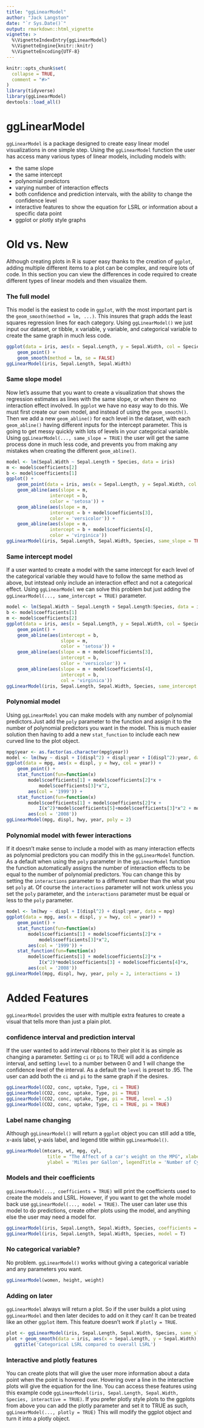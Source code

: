 ```yaml
---
title: "ggLinearModel"
author: "Jack Langston"
date: "`r Sys.Date()`"
output: rmarkdown::html_vignette
vignette: >
  %\VignetteIndexEntry{ggLinearModel}
  %\VignetteEngine{knitr::knitr}
  %\VignetteEncoding{UTF-8}
---
```


```r
knitr::opts_chunk$set(
  collapse = TRUE,
  comment = "#>"
)
library(tidyverse)
library(ggLinearModel)
devtools::load_all()
```

# ggLinearModel

`ggLinearModel` is a package designed to create easy linear model visualizations in one simple step. Using the `ggLinearModel` function the user has access many various types of linear models, including models with:

- the same slope
- the same intercept
- polynomial predictors
- varying number of interaction effects
- both confidence and prediction intervals, with the ability to change the confidence level
- interactive features to show the equation for LSRL or information about a specific data point
- ggplot or plotly style graphs

# Old vs. New
Although creating plots in R is super easy thanks to the creation of `ggplot`, adding multiple different items to a plot can be complex, and require lots of code. In this section you can view the differences in code required to create different types of linear models and then visualize them.

### The full model
This model is the easiest to code in `ggplot`, with the most important part is the `geom_smooth(method = lm, ...)`. This insures that graph adds the least squares regression lines for each category.
Using `ggLinearModel()` we just input our dataset, or tibble, x variable, y variable, and categorical variable to create the same graph in much less code.
```r
ggplot(data = iris, aes(x = Sepal.Length, y = Sepal.Width, col = Species)) + 
    geom_point() +
    geom_smooth(method = lm, se = FALSE)
ggLinearModel(iris, Sepal.Length, Sepal.Width)
```

### Same slope model
Now let's assume that you want to create a visualization that shows the regression estimates as lines with the same slope, or when there no interaction effect involved. In `ggplot` we have no easy way to do this. We must first create our own model, and instead of using the `geom_smooth()`. Then we add a new `geom_abline()` for each level in the dataset, with each `geom_abline()` having different inputs for the intercept parameter. This is going to get messy quickly with lots of levels in your categorical variable. Using `ggLinearModel(..., same_slope = TRUE)` the user will get the same process done in much less code, and prevents you from making any mistakes when creating the different `geom_abline()`.
```r
model <- lm(Sepal.Width ~ Sepal.Length + Species, data = iris)
m <- model$coefficients[2]
b <- model$coefficients[1]
ggplot() + 
    geom_point(data = iris, aes(x = Sepal.Length, y = Sepal.Width, col = Species)) +
    geom_abline(aes(slope = m,
                intercept = b, 
                color = 'setosa')) +
    geom_abline(aes(slope = m, 
                intercept = b + model$coefficients[3], 
                color = 'versicolor')) +
    geom_abline(aes(slope = m, 
                intercept = b + model$coefficients[4], 
                color = 'virginica'))
ggLinearModel(iris, Sepal.Length, Sepal.Width, Species, same_slope = TRUE)
```

### Same intercept model
If a user wanted to create a model with the same intercept for each level of the categorical variable they would have to follow the same method as above, but intstead only include an interaction effect and not a categorical effect. Using `ggLinearModel` we can solve this problem but just adding the `ggLinearModel(..., same_intercept = TRUE)` parameter.
```r
model <- lm(Sepal.Width ~ Sepal.Length + Sepal.Length:Species, data = iris)
b <- model$coefficients[1]
m <- model$coefficients[2]
ggplot(data = iris, aes(x = Sepal.Length, y = Sepal.Width, col = Species)) + 
    geom_point() +
    geom_abline(aes(intercept = b,
                    slope = m,
                    color = 'setosa')) +
    geom_abline(aes(slope = m + model$coefficients[3], 
                    intercept = b,
                    color = 'versicolor')) +
    geom_abline(aes(slope = m + model$coefficients[4], 
                    intercept = b,
                    col = 'virginica'))
ggLinearModel(iris, Sepal.Length, Sepal.Width, Species, same_intercept = TRUE)
```

### Polynomial model
Using `ggLinearModel` you can make models with any number of polynomial predictors.Just add the `poly` parameter to the function and assign it to the number of polynomial predictors you want in the model. This is much easier solution then having to add a new `stat_function` to include each new curved line to the plot object.
```r
mpg$year <- as.factor(as.character(mpg$year))
model <- lm(hwy ~ displ + I(displ^2) + displ:year + I(displ^2):year, data = mpg)
ggplot(data = mpg, aes(x = displ, y = hwy, col = year)) +
    geom_point() +
    stat_function(fun=function(x) 
        model$coefficients[1] + model$coefficients[2]*x + 
            model$coefficients[3]*x^2, 
        aes(col = '1999')) + 
    stat_function(fun=function(x) 
        model$coefficients[1] + model$coefficients[2]*x + 
            I(x^2)*model$coefficients[5]+model$coefficients[3]*x^2 + model$coefficients[4]*x, 
        aes(col = '2008'))
ggLinearModel(mpg, displ, hwy, year, poly = 2)
```

### Polynomial model with fewer interactions
If it doesn't make sense to include a model with as many interaction effects as polynomial predictors you can modify this in the `ggLinearModel` function. As a default when using the `poly` parameter in the `ggLinearModel` function the function automatically assigns the number of interaction effects to be equal to the number of polynomial predictors. You can change this by setting the `interactions` parameter to a different number than the what you set `poly` at. Of course the `interactions` parameter will not work unless you set the `poly` parameter, and the `interactions` parameter must be equal or less to the `poly` parameter.
```r
model <- lm(hwy ~ displ + I(displ^2) + displ:year, data = mpg)
ggplot(data = mpg, aes(x = displ, y = hwy, col = year)) +
    geom_point() +
    stat_function(fun=function(x) 
        model$coefficients[1] + model$coefficients[2]*x + 
            model$coefficients[3]*x^2, 
        aes(col = '1999')) + 
    stat_function(fun=function(x) 
        model$coefficients[1] + model$coefficients[2]*x + 
            I(x^2)*model$coefficients[3] + model$coefficients[4]*x, 
        aes(col = '2008'))
ggLinearModel(mpg, displ, hwy, year, poly = 2, interactions = 1)
```

# Added Features
`ggLinearModel` provides the user with multiple extra features to create a visual that tells more than just a plain plot.

### confidence interval and prediction interval
If the user wanted to add interval ribbons to their plot it is as simple as changing a parameter. Setting `ci` or `pi` to TRUE will add a confidence interval, and setting `level` to a number between 0 and 1 will change the confidence level of the interval. As a default the `level` is preset to .95. The user can add both the `ci` and `pi` to the same graph if the desires.
```r
ggLinearModel(CO2, conc, uptake, Type, ci = TRUE)
ggLinearModel(CO2, conc, uptake, Type, pi = TRUE)
ggLinearModel(CO2, conc, uptake, Type, pi = TRUE, level = .5)
ggLinearModel(CO2, conc, uptake, Type, ci = TRUE, pi = TRUE)
```

### Label name changing
Although `ggLinearModel()` will return a `ggplot` object you can still add a title, x-axis label, y-axis label, and legend title within `ggLinearModel()`.
```r
ggLinearModel(mtcars, wt, mpg, cyl, 
               title = "The Affect of a car's weight on the MPG", xlabel = 'Weight (1,000 lbs)', 
               ylabel = 'Miles per Gallon', legendTitle = 'Number of Cylinders in engine')
```

### Models and their coefficients
`ggLinearModel(..., coefficients = TRUE)` will print the coefficients used to create the models and LSRL. However, if you want to get the whole model back use `ggLinearModel(..., model = TRUE)`. The user can later use this model to do predictions, create other plots using the model, and anything else the user may need a model for.
```r
ggLinearModel(iris, Sepal.Length, Sepal.Width, Species, coefficients = T)
ggLinearModel(iris, Sepal.Length, Sepal.Width, Species, model = T)
```

### No categorical variable?
No problem. `ggLinearModel()` works without giving a categorical variable and any parameters you want.
```r
ggLinearModel(women, height, weight)
```

### Adding on later
`ggLinearModel` always will return a plot. So if the user builds a plot using `ggLinearModel` and then later decides to add on it they can! It can be treated like an other `ggplot` item. This feature doesn't work if `plotly = TRUE`. 
```r
plot <- ggLinearModel(iris, Sepal.Length, Sepal.Width, Species, same_slope = TRUE)
plot + geom_smooth(data = iris, aes(x = Sepal.Length, y = Sepal.Width), method = 'lm', se = FALSE) + 
   ggtitle('Categorical LSRL compared to overall LSRL')
```

### Interactive and plotly features
You can create plots that will give the user more information about a data point when the point is hovered over. Hovering over a line in the interactive plots will give the equation for the line. You can access these features using this example code `ggLinearModel(iris, Sepal.Length, Sepal.Width, Species, interactive = TRUE)`.
If you prefer plotly style plots to the ggplots from above you can add the plotly parameter and set it to TRUE as such, `ggLinearModel(..., plotly = TRUE)` This will modify the ggplot object and turn it into a plotly object. 
